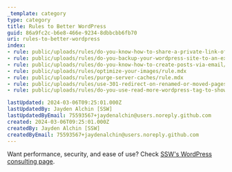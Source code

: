 ```yaml
---
_template: category
type: category
title: Rules to Better WordPress
guid: 86a9fc2c-b6e8-466e-9234-8dbbcbb6fb70
uri: rules-to-better-wordpress
index:
- rule: public/uploads/rules/do-you-know-how-to-share-a-private-link-of-a-draft-post/rule.mdx
- rule: public/uploads/rules/do-you-backup-your-wordpress-site-to-an-external-provider-like-dropbox/rule.mdx
- rule: public/uploads/rules/do-you-know-how-to-create-posts-via-email/rule.mdx
- rule: public/uploads/rules/optimize-your-images/rule.mdx
- rule: public/uploads/rules/purge-server-caches/rule.mdx
- rule: public/uploads/rules/use-301-redirect-on-renamed-or-moved-pages/rule.mdx
- rule: public/uploads/rules/do-you-use-read-more-wordpress-tag-to-show-summary-only-on-a-blog-list/rule.mdx

lastUpdated: 2024-03-06T09:25:01.000Z
lastUpdatedBy: Jayden Alchin [SSW]
lastUpdatedByEmail: 75593567+jaydenalchin@users.noreply.github.com
created: 2024-03-06T09:25:01.000Z
createdBy: Jayden Alchin [SSW]
createdByEmail: 75593567+jaydenalchin@users.noreply.github.com
---
```


Want performance, security, and ease of use? Check [SSW's WordPress consulting page](https://www.ssw.com.au/consulting/wordpress).
